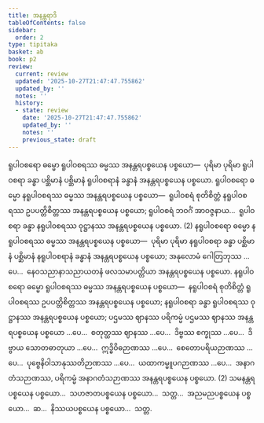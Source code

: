 ```yaml
---
title: အနန္တရာဒိ
tableOfContents: false
sidebar:
  order: 2
type: tipitaka
basket: ab
book: p2
review:
  current: review
  updated: '2025-10-27T21:47:47.755862'
  updated_by: ''
  notes: ''
  history:
  - state: review
    date: '2025-10-27T21:47:47.755862'
    updated_by: ''
    notes: ''
    previous_state: draft
---
```



<ReviewStatus review={frontmatter.review} showDetails={true} />

<HypothesisAnnotation frontmatter={frontmatter} />

<DynamicBreadcrumb />

<Division number="250" book="p2" e="ch" v="38" p="466">

<Paragraph number="4624" book="p2">
ရူပါဝစရော ဓမ္မော ရူပါဝစရဿ ဓမ္မဿ အနန္တရပစ္စယေန ပစ္စယော—  ပုရိမာ ပုရိမာ ရူပါဝစရာ ခန္ဓာ ပစ္ဆိမာနံ ပစ္ဆိမာနံ ရူပါဝစရာနံ ခန္ဓာနံ အနန္တရပစ္စယေန ပစ္စယော. ရူပါဝစရော ဓမ္မော နရူပါဝစရဿ ဓမ္မဿ အနန္တရပစ္စယေန ပစ္စယော—  ရူပါဝစရံ စုတိစိတ္တံ နရူပါဝစရဿ ဥပပတ္တိစိတ္တဿ အနန္တရပစ္စယေန ပစ္စယော; ရူပါဝစရံ ဘဝင်္ဂံ အာဝဇ္ဇနာယ…  ရူပါဝစရာ ခန္ဓာ နရူပါဝစရဿ ဝုဋ္ဌာနဿ အနန္တရပစ္စယေန ပစ္စယော. (2)
</Paragraph>

</Division>
<Division number="251" book="p2" e="ch" v="38" p="466">

<Paragraph number="4625" book="p2">
နရူပါဝစရော ဓမ္မော နရူပါဝစရဿ ဓမ္မဿ အနန္တရပစ္စယေန ပစ္စယော—  ပုရိမာ ပုရိမာ နရူပါဝစရာ ခန္ဓာ ပစ္ဆိမာနံ ပစ္ဆိမာနံ နရူပါဝစရာနံ ခန္ဓာနံ အနန္တရပစ္စယေန ပစ္စယော; အနုလောမံ ဂေါတြဘုဿ …ပေ…  နေဝသညာနာသညာယတနံ ဖလသမာပတ္တိယာ အနန္တရပစ္စယေန ပစ္စယော. နရူပါဝစရော ဓမ္မော ရူပါဝစရဿ ဓမ္မဿ အနန္တရပစ္စယေန ပစ္စယော—  နရူပါဝစရံ စုတိစိတ္တံ ရူပါဝစရဿ ဥပပတ္တိစိတ္တဿ အနန္တရပစ္စယေန ပစ္စယော; နရူပါဝစရာ ခန္ဓာ ရူပါဝစရဿ ဝုဋ္ဌာနဿ အနန္တရပစ္စယေန ပစ္စယော; ပဌမဿ ဈာနဿ ပရိကမ္မံ ပဌမဿ ဈာနဿ အနန္တရပစ္စယေန ပစ္စယော …ပေ…  စတုတ္ထဿ ဈာနဿ …ပေ…  ဒိဗ္ဗဿ စက္ခုဿ …ပေ…  ဒိဗ္ဗာယ သောတဓာတုယာ …ပေ…  ဣဒ္ဓိဝိဓဉာဏဿ …ပေ…  စေတောပရိယဉာဏဿ …ပေ…  ပုဗ္ဗေနိဝါသာနုဿတိဉာဏဿ …ပေ…  ယထာကမ္မူပဂဉာဏဿ …ပေ…  အနာဂတံသဉာဏဿ, ပရိကမ္မံ အနာဂတံသဉာဏဿ အနန္တရပစ္စယေန ပစ္စယော. (2)
</Paragraph>

<Paragraph number="4626" book="p2">
သမနန္တရပစ္စယေန ပစ္စယော…  သဟဇာတပစ္စယေန ပစ္စယော…  သတ္တ…  အညမညပစ္စယေန ပစ္စယော…  ဆ…  နိဿယပစ္စယေန ပစ္စယော…  သတ္တ.
</Paragraph>
</Division>